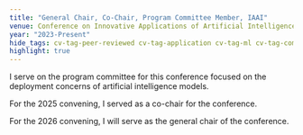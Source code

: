 ```yaml
---
title: "General Chair, Co-Chair, Program Committee Member, IAAI"
venue: Conference on Innovative Applications of Artificial Intelligence (IAAI)
year: "2023-Present"
hide_tags: cv-tag-peer-reviewed cv-tag-application cv-tag-ml cv-tag-compsust cv-tag-workshop cv-tag-conference cv-tag-ethics cv-tag-safety
highlight: true
---
```

I serve on the program committee for this conference focused on the deployment concerns of artificial intelligence models.

For the 2025 convening, I served as a co-chair for the conference.

For the 2026 convening, I will serve as the general chair of the conference.
